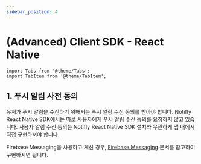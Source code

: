 ```yaml
---
sidebar_position: 4
---
```


# (Advanced) Client SDK - React Native

```mdx-code-block
import Tabs from '@theme/Tabs';
import TabItem from '@theme/TabItem';
```

## 1. 푸시 알림 사전 동의

유저가 푸시 알림을 수신하기 위해서는 푸시 알림 수신 동의를 받아야 합니다.
Notifly React Native SDK에서는 따로 사용자에게 푸시 알림 수신 동의를 요청하지 않고 있습니다.
사용자 알림 수신 동의는 Notifly React Native SDK 설치와 무관하게 앱 내에서 직접 구현하셔야 합니다.

Firebase Messaging을 사용하고 계신 경우, [Firebase Messaging](https://firebase.google.com/docs/cloud-messaging/ios/client#request-permission-to-receive-notifications) 문서를 참고하여 구현하시면 됩니다.
